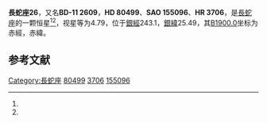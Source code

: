 {{Starbox begin
| name = 長蛇座26
}}
{{Starbox observe
| epoch = [[J2000.0|J2000.0]]
| constell = [[長蛇座|長蛇座]]<ref name=SIMBAD>{{cite web
 | url=http://simbad.u-strasbg.fr/simbad/sim-id?Ident=HR+3706
 | title=Pulsating variable Star
 | publisher=Centre de Données astronomiques de Strasbourg
 | work=SIMBAD
 | accessdate=2012-07-13
 | archive-date=2016-03-19
 | archive-url=https://web.archive.org/web/20160319064934/http://simbad.u-strasbg.fr/simbad/sim-id?Ident=HR+3706
 | dead-url=no
 }}</ref><ref name=DATA>{{cite web
 | url=http://vizier.u-strasbg.fr/viz-bin/VizieR-5?-out.add=.&-source=5050&-corr=PK=HR&-out.max=9999&HR=3706
 | title =VizieR Detailed Page
 | accessdate=2012-07-13}}</ref>
| 星官 = [[星_(星官)|星]]
| ra = {{RA|9|19|46.4}}<ref name=SIMBAD /><ref name=DATA />
| dec = {{DEC|-11|58|30}}<ref name=SIMBAD /><ref name=DATA />
| appmag_v = 4.79<ref name=SIMBAD /><ref name=DATA />
}}
{{Starbox character
| class = G8III<ref name=SIMBAD /><ref name=DATA />
| b-v = 0.93<ref name=SIMBAD /><ref name=DATA />
| u-b = 0.64<ref name=SIMBAD /><ref name=DATA />
| r-i = 0.47<ref name=SIMBAD /><ref name=DATA />
| variable = 
}}
{{Starbox astrometry
| radial_v = 0.64
| prop_mo_ra = -2
| parallax = 0.023
| p_error = 
}}
{{Starbox catalog
| names =BD-11 2609，[[SAO星表|SAO]] 155096，[[HD星表|HD]] 80499，[[HR星表|HR]] 3706}}
{{Starbox reference |Simbad=HR+3706}}
{{Starbox end}}

'''長蛇座26'''，又名'''BD-11 2609'''，'''HD 80499'''、'''SAO 155096'''、'''HR 3706'''，是[[長蛇座|長蛇座]]的一颗恒星<ref name=SIMBAD /><ref name=DATA />，视星等为4.79，位于[[銀道座標系|銀經]]243.1，[[銀道座標系|銀緯]]25.49，其[[B1900.0|B1900.0]]坐标为赤經{{RA|9|14|57.3}}，赤緯{{DEC|-11|25.49|10}}。

== 参考文献 ==
{{reflist}}

{{star-stub}}

{{長蛇座恒星}}
{{星官|星宿|7|15}}
[[Category:長蛇座|Category:長蛇座]]
[[Category:HD和HDE天體|80499]]
[[Category:HR天體|3706]]
[[Category:SAO天體|155096]]